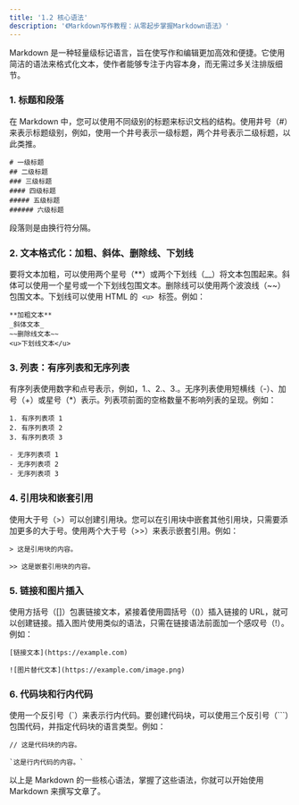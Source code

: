 ```yaml
---
title: '1.2 核心语法'
description: '《Markdown写作教程：从零起步掌握Markdown语法》'
---
```

Markdown 是一种轻量级标记语言，旨在使写作和编辑更加高效和便捷。它使用简洁的语法来格式化文本，使作者能够专注于内容本身，而无需过多关注排版细节。

### 1. 标题和段落

在 Markdown 中，您可以使用不同级别的标题来标识文档的结构。使用井号（#）来表示标题级别，例如，使用一个井号表示一级标题，两个井号表示二级标题，以此类推。

```
# 一级标题
## 二级标题
### 三级标题
#### 四级标题
##### 五级标题
###### 六级标题

```

段落则是由换行符分隔。

### 2. 文本格式化：加粗、斜体、删除线、下划线

要将文本加粗，可以使用两个星号（**）或两个下划线（__）将文本包围起来。斜体可以使用一个星号或一个下划线包围文本。删除线可以使用两个波浪线（~~）包围文本。下划线可以使用 HTML 的  ` <u> `  标签。例如：

```
**加粗文本**
_斜体文本_
~~删除线文本~~
<u>下划线文本</u>

```

### 3. 列表：有序列表和无序列表

有序列表使用数字和点号表示，例如，1.、2.、3.。无序列表使用短横线（-）、加号（+）或星号（*）表示。列表项前面的空格数量不影响列表的呈现。例如：

```
1. 有序列表项 1
2. 有序列表项 2
3. 有序列表项 3

- 无序列表项 1
- 无序列表项 2
- 无序列表项 3

```

### 4. 引用块和嵌套引用

使用大于号（>）可以创建引用块。您可以在引用块中嵌套其他引用块，只需要添加更多的大于号。使用两个大于号（>>）来表示嵌套引用。例如：

```
> 这是引用块的内容。

>> 这是嵌套引用块的内容。

```

### 5. 链接和图片插入

使用方括号（[]）包裹链接文本，紧接着使用圆括号（()）插入链接的 URL，就可以创建链接。插入图片使用类似的语法，只需在链接语法前面加一个感叹号（!）。例如：

```
[链接文本](https://example.com)

![图片替代文本](https://example.com/image.png)

```

### 6. 代码块和行内代码

使用一个反引号（`）来表示行内代码。要创建代码块，可以使用三个反引号（```）包围代码，并指定代码块的语言类型。例如：

```
// 这是代码块的内容。

`这是行内代码的内容。`

```

以上是 Markdown 的一些核心语法，掌握了这些语法，你就可以开始使用 Markdown 来撰写文章了。

